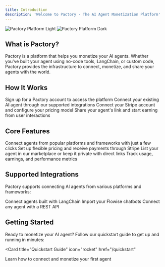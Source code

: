 ```yaml
---
title: Introduction
description: 'Welcome to Pactory - The AI Agent Monetization Platform'
---
```


<img
  className="block dark:hidden"
  src="/images/pactoryHero.png"
  alt="Pactory Platform Light"
/>
<img
  className="hidden dark:block"
  src="/images/pactoryHeroDark.png"
  alt="Pactory Platform Dark"
/>

## What is Pactory?

Pactory is a platform that helps you monetize your AI agents. Whether you've built your agent using no-code tools, LangChain, or custom code, Pactory provides the infrastructure to connect, monetize, and share your agents with the world.

## How It Works

<Steps>
  <Step title="Create an Account">
    Sign up for a Pactory account to access the platform
  </Step>
  <Step title="Connect Your Agent">
    Connect your existing AI agent through our supported integrations
  </Step>
  <Step title="Set Up Payments">
    Connect your Stripe account and configure your pricing model
  </Step>
  <Step title="Share & Earn">
    Share your agent's link and start earning from user interactions
  </Step>
</Steps>

## Core Features

<CardGroup cols={2}>
  <Card
    title="Easy Integration"
    icon="plug"
    href="/integrations/overview"
  >
    Connect agents from popular platforms and frameworks with just a few clicks
  </Card>
  <Card
    title="Monetization"
    icon="money-bill"
    href="/monetization/setup"
  >
    Set up flexible pricing and receive payments through Stripe
  </Card>
  <Card
    title="Marketplace"
    icon="store"
    href="/marketplace/overview"
  >
    List your agent in our marketplace or keep it private with direct links
  </Card>
  <Card
    title="Analytics"
    icon="chart-line"
    href="/analytics/overview"
  >
    Track usage, earnings, and performance metrics
  </Card>
</CardGroup>

## Supported Integrations

Pactory supports connecting AI agents from various platforms and frameworks:

<CardGroup cols={3}>
  <Card
    title="LangChain"
    icon="chain"
  >
    Connect agents built with LangChain
  </Card>
  <Card
    title="Flowise"
    icon="diagram-project"
  >
    Import your Flowise chatbots
  </Card>
  <Card
    title="Custom API"
    icon="code"
  >
    Connect any agent with a REST API
  </Card>
</CardGroup>

## Getting Started

Ready to monetize your AI agent? Follow our quickstart guide to get up and running in minutes:

<Card
  title="Quickstart Guide"
  icon="rocket"
  href="/quickstart"
>
  Learn how to connect and monetize your first agent
</Card>
